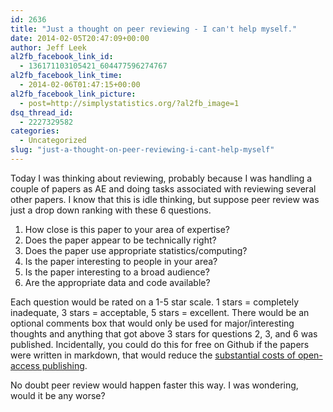 ```yaml
---
id: 2636
title: "Just a thought on peer reviewing - I can't help myself."
date: 2014-02-05T20:47:09+00:00
author: Jeff Leek
al2fb_facebook_link_id:
  - 136171103105421_604477596274767
al2fb_facebook_link_time:
  - 2014-02-06T01:47:15+00:00
al2fb_facebook_link_picture:
  - post=http://simplystatistics.org/?al2fb_image=1
dsq_thread_id:
  - 2227329582
categories:
  - Uncategorized
slug: "just-a-thought-on-peer-reviewing-i-cant-help-myself"
---
```

Today I was thinking about reviewing, probably because I was handling a couple of papers as AE and doing tasks associated with reviewing several other papers. I know that this is idle thinking, but suppose peer review was just a drop down ranking with these 6 questions.

  1. How close is this paper to your area of expertise?
  2. Does the paper appear to be technically right?
  3. Does the paper use appropriate statistics/computing?
  4. Is the paper interesting to people in your area?
  5. Is the paper interesting to a broad audience?
  6. Are the appropriate data and code available?

Each question would be rated on a 1-5 star scale. 1 stars = completely inadequate, 3 stars = acceptable, 5 stars = excellent. There would be an optional comments box that would only be used for major/interesting thoughts and anything that got above 3 stars for questions 2, 3, and 6 was published. Incidentally, you could do this for free on Github if the papers were written in markdown, that would reduce the [substantial costs of open-access publishing](http://simplystatistics.org/2011/11/03/free-access-publishing-is-awesome-but-expensive-how/).

No doubt peer review would happen faster this way. I was wondering, would it be any worse?

&nbsp;

&nbsp;

